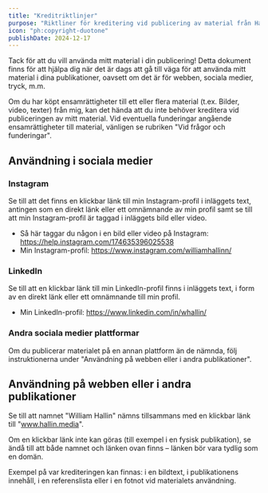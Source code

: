 ```yaml
---
title: "Kreditriktlinjer"
purpose: "Riktliner för kreditering vid publicering av material från HallinMedia."
icon: "ph:copyright-duotone"
publishDate: 2024-12-17
---
```


Tack för att du vill använda mitt material i din publicering! Detta dokument finns för att hjälpa dig när det är dags att gå till väga för att använda mitt material i dina publikationer, oavsett om det är för webben, sociala medier, tryck, m.m.

Om du har köpt ensamrättigheter till ett eller flera material (t.ex. Bilder, video, texter) från mig, kan det hända att du inte behöver kreditera vid publiceringen av mitt material. Vid eventuella funderingar angående ensamrättigheter till material, vänligen se rubriken "Vid frågor och funderingar".

## Användning i sociala medier

### Instagram

Se till att det finns en klickbar länk till min Instagram-profil i inläggets text, antingen som en direkt länk eller ett omnämnande av min profil samt se till att min Instagram-profil är taggad i inläggets bild eller video.

- Så här taggar du någon i en bild eller video på Instagram: https://help.instagram.com/174635396025538
- Min Instagram-profil: https://www.instagram.com/williamhallinn/

### LinkedIn

Se till att en klickbar länk till min LinkedIn-profil finns i inläggets text, i form av en direkt länk eller ett omnämnande till min profil.

- Min LinkedIn-profil: https://www.linkedin.com/in/whallin/

### Andra sociala medier plattformar

Om du publicerar materialet på en annan plattform än de nämnda, följ instruktionerna under "Användning på webben eller i andra publikationer".

## Användning på webben eller i andra publikationer

Se till att namnet "William Hallin" nämns tillsammans med en klickbar länk till "www.hallin.media".

Om en klickbar länk inte kan göras (till exempel i en fysisk publikation), se ändå till att både namnet och länken ovan finns – länken bör vara tydlig som en domän.

Exempel på var krediteringen kan finnas: i en bildtext, i publikationens innehåll, i en referenslista eller i en fotnot vid materialets användning.
